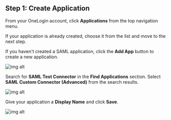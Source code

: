 ## Step 1: Create Application

From your OneLogin account, click **Applications** from the top navigation menu.

If your application is already created, choose it from the list and move to the next step.

If you haven't created a SAML application, click the **Add App** button to create a new application.

![img alt](https://boxyhq.com/assets/images/1-919a595449b824d6848fa10b4fccb1b4.png)

Search for **SAML Test Connector** in the **Find Applications** section. Select **SAML Custom Connector (Advanced)** from the search results.

![img alt](https://boxyhq.com/assets/images/2-a6622d621f0a90da381f175be9fb1d53.png)

Give your application a **Display Name** and click **Save**.

![img alt](https://boxyhq.com/assets/images/3-3133c8eebc4edb84674ae5bf15b7f910.png)

<Footer />
